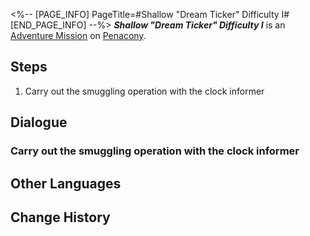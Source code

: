 <%-- [PAGE_INFO]
PageTitle=#Shallow "Dream Ticker" Difficulty I#
[END_PAGE_INFO] --%>
{{Stub|Dialogue.}}
{{Mission Infobox
|id            = 8020223
|title         = 
|image         = <!--Mission Shallow "Dream Ticker" Difficulty I.png-->
|type          = Adventure
|event_name    = 
|chapter       = 
|requirements  = {{subst:void|<!--Unknown: {"Type":"Manual"}-->}}
|summary       = <!--official mission summary from Fate's Atlas-->
|characters    = Trailblazer
|startLocation = [[Penacony]] - [[Shallow "Dream Ticker" Difficulty I]]
|world         = Penacony
|area          = Shallow "Dream Ticker" Difficulty I
|prev          = 
|next          = 
|rewards       = 
}}
'''''Shallow "Dream Ticker" Difficulty I''''' is an [[Adventure Mission]] on [[Penacony]].

==Steps==
# Carry out the smuggling operation with the clock informer

<!--
==Gameplay Notes==

--><!--
==Trial Character==

-->
==Dialogue==
{{Stub Dialogue}}

===Carry out the smuggling operation with the clock informer{{subst:void|<!--802022303-->}}===
{{Mission Description|type=adventure|location=Shallow "Dream Ticker" Difficulty I|Inmates from many areas have never tasted SoulGlad. Brother Hanu decides to use SoulGlad to assist these inmates, turning them into companions.}}
{{Dialogue Start}}
:{{tx}}
{{Dialogue End}}

==Other Languages==
{{Other Languages
|en   = Shallow "Dream Ticker" Difficulty I
|zhs  = 浅层「梦境迷钟」难度I
|zht  = 淺層「夢境迷鐘」難度I
|ja   = 表層夢境「夢境の迷い時計」難易度I
|ko   = 얕은 층 「꿈세계 시계」 난이도 I
|es   = Minutero onírico superficial, dificultad&nbsp;I
|fr   = Surface&nbsp;: «&nbsp;Horloge des rêves&nbsp;» difficulté&nbsp;I
|ru   = Верхний мир: Ходики Мира грёз I
|th   = "นาฬิกาในห้วงฝัน" ชั้นตื้น ระดับความยาก I
|vi   = "Đồng Hồ Mộng Mị" Tầng Cạn - Độ Khó I
|de   = Seicht „Traumuhr“ Schwierigkeitsgrad I
|id   = "Jam Dunia Mimpi" yang Dangkal: Tingkat Kesulitan I
|pt   = "Relógio Onírico" Raso Dificuldade I
}}

==Change History==
{{Change History|2.0}}

